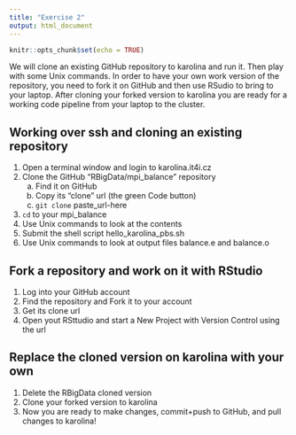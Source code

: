 ```yaml
---
title: "Exercise 2"
output: html_document
---
```


```r
knitr::opts_chunk$set(echo = TRUE)
```

We will clone an existing GitHub repository to karolina and run it. Then play with some Unix commands. In order to have your own work version of the repository, you need to fork it on GitHub and then use RSudio to bring to your laptop. After cloning your forked version to karolina you are ready for a working code pipeline from your laptop to the cluster.

## Working over ssh and cloning an existing repository

1. Open a terminal window and login to karolina.it4i.cz
2. Clone the GitHub "RBigData/mpi_balance" repository
   a. Find it on GitHub
   b. Copy its "clone" url (the green Code button)
   c. `git clone` paste_url-here
3. `cd` to your mpi_balance
4. Use Unix commands to look at the contents
5. Submit the shell script hello_karolina_pbs.sh
6. Use Unix commands to look at output files balance.e and balance.o

## Fork a repository and work on it with RStudio

1. Log into your GitHub account
2. Find the repository and Fork it to your account
3. Get its clone url
4. Open yout RSttudio and start a New Project with Version Control using the url

## Replace the cloned version on karolina with your own

1. Delete the RBigData cloned version
2. Clone your forked version to karolina
3. Now you are ready to make changes, commit+push to GitHub, and pull changes to karolina!

